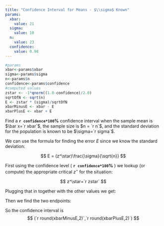 ```yaml
---
title: "Confidence Interval for Means - $\\sigma$ Known" 
params:
  xbar:
    value: 21
  sigma:
    value: 10 
  n:
    value: 23 
  confidence:
    value: 0.98
---
```

```r
#params
xbar<-params$xbar 
sigma<-params$sigma 
n<-params$n
confidence<-params$confidence
#computed values
zstar <- -1*qnorm((1.0-confidence)/2.0) 
sqrtOfN <- sqrt(n)
E <- zstar * (sigma)/sqrtOfN
xbarMinusE <- xbar - E
xbarPlusE <- xbar + E
```

Find a **`r confidence*100`%** confidence interval when the sample mean is $\bar x=`r xbar`$, the sample size is $n = `r n`$, and the standard deviation for the population is known to be $\sigma=`r sigma`$.

We can use the formula for finding the error $E$ since we know the standard deviation:   

$$
E = (z^\star)\frac{\sigma}{\sqrt{n}}
$$

First using the confidence level ( **`r confidence*100`%** ) we lookup (or compute) the appropriate critical $z^\star$ for the situation:

$$
z^\star=`r zstar`
$$

Plugging that in together with the other values we get:

\begin{align*}
E & = (z^\star)\frac{\sigma}{\sqrt{n}} \\
  & = (`r round(zstar,3)`)(\frac{`r sigma`}{\sqrt{`r n`}}) \\ 
  & = (`r round(zstar,3)`)(\frac{`r sigma`}{`r round(sqrtOfN,3)`}) \\
  & = (`r round(zstar,3)`)(`r round(sigma/sqrtOfN,3)`) \\
  & = `r round(E,3)`
\end{align*}

Then we find the two endpoints:

\begin{align*}
\bar x - E = `r xbar`-`r round(E,3)` = `r round(xbar-E,3)` \\  
\bar x + E = `r xbar`+`r round(E,3)` = `r round(xbar+E,3)`   
\end{align*}

So the confidence interval is 
$$
(`r round(xbarMinusE,2)`,`r round(xbarPlusE,2)`)
$$

